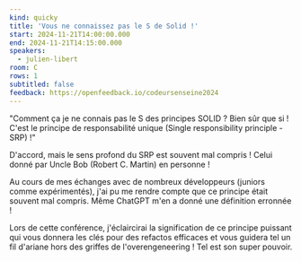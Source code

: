 ```yaml
---
kind: quicky
title: 'Vous ne connaissez pas le S de Solid !'
start: 2024-11-21T14:00:00.000
end: 2024-11-21T14:15:00.000
speakers:
  - julien-libert
room: C
rows: 1
subtitled: false
feedback: https://openfeedback.io/codeursenseine2024
---
```


"Comment ça je ne connais pas le S des principes SOLID ? Bien sûr que si ! C'est le principe de responsabilité unique (Single responsibility principle - SRP) !"

D'accord, mais le sens profond du SRP est souvent mal compris ! Celui donné par Uncle Bob (Robert C. Martin) en personne !

Au cours de mes échanges avec de nombreux développeurs (juniors comme expérimentés), j'ai pu me rendre compte que ce principe était souvent mal compris. Même ChatGPT m'en a donné une définition erronnée !

Lors de cette conférence, j'éclaircirai la signification de ce principe puissant qui vous donnera les clés pour des refactos efficaces et vous guidera tel un fil d'ariane hors des griffes de l'overengeneering ! Tel est son super pouvoir.
